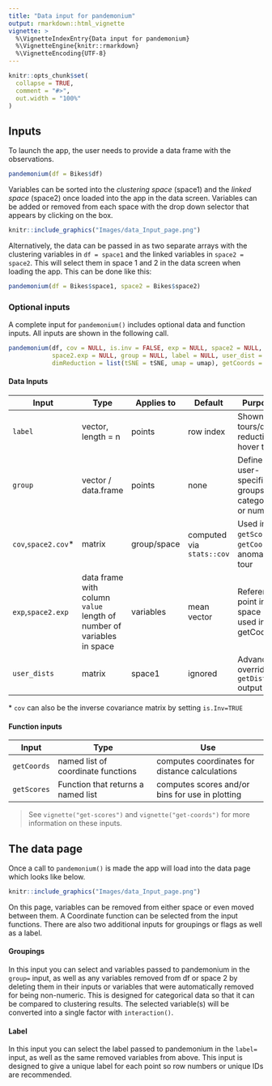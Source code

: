 ```yaml
---
title: "Data input for pandemonium"
output: rmarkdown::html_vignette
vignette: >
  %\VignetteIndexEntry{Data input for pandemonium}
  %\VignetteEngine{knitr::rmarkdown}
  %\VignetteEncoding{UTF-8}
---
```


```r
knitr::opts_chunk$set(
  collapse = TRUE,
  comment = "#>",
  out.width = "100%"
)
```

## Inputs

To launch the app, the user needs to provide a data frame with the observations. 

```r
pandemonium(df = Bikes$df)
```

Variables can be sorted into the *clustering space* (space1) and the *linked space* (space2) once loaded into the app in the data screen. Variables can be added or removed from each space with the drop down selector that appears by clicking on the box.

```r
knitr::include_graphics("Images/data_Input_page.png")
```

Alternatively, the data can be passed in as two separate arrays with the clustering variables in `df = space1` and the linked variables in `space2 = space2`. This will select them in space 1 and 2 in the data screen when loading the app. This can be done like this:

```r
pandemonium(df = Bikes$space1, space2 = Bikes$space2)
```

### Optional inputs

A complete input for `pandemonium()` includes optional data and function inputs. All inputs are shown in the following call.
```r
pandemonium(df, cov = NULL, is.inv = FALSE, exp = NULL, space2 = NULL, space2.cov = NULL, 
            space2.exp = NULL, group = NULL, label = NULL, user_dist = NULL, 
            dimReduction = list(tSNE = tSNE, umap = umap), getCoords = list(normal = normCoords), getScore = NULL)
```

#### Data Inputs
| Input      | Type       | Applies to | Default | Purpose     |
|------------|------------|------------|---------|-------------|
| `label`            | vector, length = n  | points     | row index | Shown in tours/dim. reduction hover text |
| `group`            | vector / data.frame | points     | none    | Define user-specified groups; categorical or numeric |
| `cov`,`space2.cov`*| matrix              | group/space | computed via `stats::cov` | Used in `getScores`, `getCoords`, anomaly tour |
| `exp`,`space2.exp` | data frame with column `value` length of number of variables in space| variables | mean vector | Reference point in space used in getCoords |
| `user_dists`       | matrix              | space1     | ignored | Advanced: overrides `getDists` output |

\* `cov` can also be the inverse covariance matrix by setting `is.Inv=TRUE`

#### Function inputs

| Input  | Type |  Use |
|---|--------|---------|
|`getCoords`| named list of coordinate functions | computes coordinates for distance calculations|
|`getScores`| Function that returns a named list   | computes scores and/or bins for use in plotting|

> See `vignette("get-scores")` and `vignette("get-coords")` for more information on these inputs.

## The data page

Once a call to `pandemonium()` is made the app will load into the data page which looks like below.
```r
knitr::include_graphics("Images/data_Input_page.png")
```

On this page, variables can be removed from either space or even moved between them. A Coordinate function can be selected from the input functions. There are also two additional inputs for groupings or flags as well as a label.

#### Groupings
In this input you can select and variables passed to pandemonium in the `group=` input, as well as any variables removed from df or space 2 by deleting them in their inputs or variables that were automatically removed for being non-numeric. This is designed for categorical data so that it can be compared to clustering results. The selected variable(s) will be converted into a single factor with `interaction()`.

#### Label

In this input you can select the label passed to pandemonium in the `label=` input, as well as the same removed variables from above. This input is designed to give a unique label for each point so row numbers or unique IDs are recommended.
